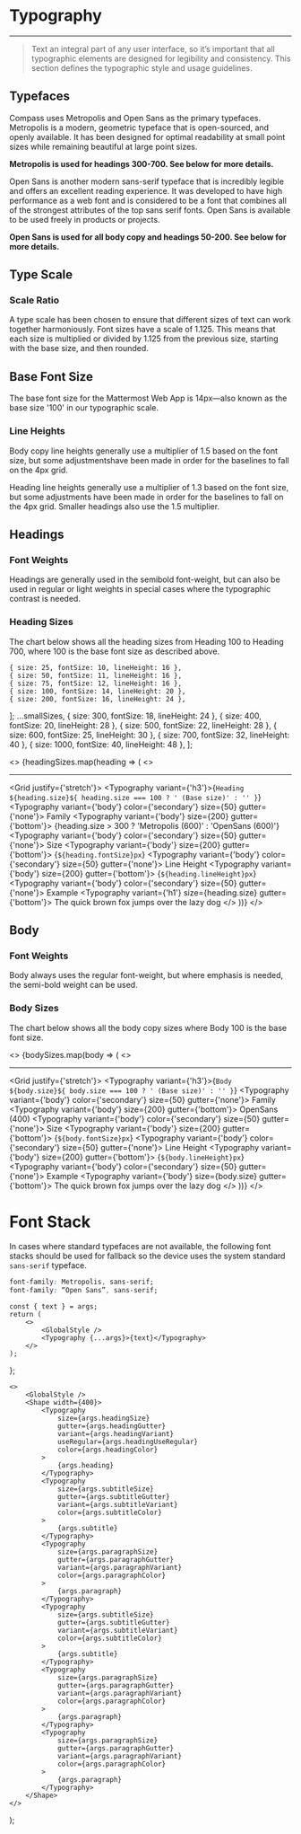 

<Meta component={Typography} title="Foundations/Typography" />

<GlobalStyle />

# Typography

---

> Text an integral part of any user interface, so it’s important that all typographic elements are designed
> for legibility and consistency. This section defines the typographic style and usage guidelines.

## Typefaces

Compass uses Metropolis and Open Sans as the primary typefaces. Metropolis is a modern, geometric typeface that is
open-sourced, and openly available. It has been designed for optimal readability at small point sizes while remaining
beautiful at large point sizes.

**Metropolis is used for headings 300-700. See below for more details.**

Open Sans is another modern sans-serif typeface that is incredibly legible and offers an excellent reading experience.
It was developed to have high performance as a web font and is considered to be a font that combines all of the
strongest attributes of the top sans serif fonts. Open Sans is available to be used freely in products or projects.

**Open Sans is used for all body copy and headings 50-200. See below for more details.**

<ArgsTable of={Typography} />

## Type Scale

### Scale Ratio

A type scale has been chosen to ensure that different sizes of text can work together harmoniously. Font sizes have a
scale of 1.125. This means that each size is multiplied or divided by 1.125 from the previous size, starting with the
base size, and then rounded.

## Base Font Size

The base font size for the Mattermost Web App is 14px—also known as the base size '100' in our typographic scale.

### Line Heights

Body copy line heights generally use a multiplier of 1.5 based on the font size, but some adjustmentshave been made
in order for the baselines to fall on the 4px grid.

Heading line heights generally use a multiplier of 1.3 based on the font size, but some adjustments have been made in
order for the baselines to fall on the 4px grid. Smaller headings also use the 1.5 multiplier.

## Headings

### Font Weights

Headings are generally used in the semibold font-weight, but can also be used in regular or light weights in special
cases where the typographic contrast is needed.

### Heading Sizes

The chart below shows all the heading sizes from Heading 100 to Heading 700, where 100 is the base font size as
described above.

    { size: 25, fontSize: 10, lineHeight: 16 },
    { size: 50, fontSize: 11, lineHeight: 16 },
    { size: 75, fontSize: 12, lineHeight: 16 },
    { size: 100, fontSize: 14, lineHeight: 20 },
    { size: 200, fontSize: 16, lineHeight: 24 },
];
    ...smallSizes,
    { size: 300, fontSize: 18, lineHeight: 24 },
    { size: 400, fontSize: 20, lineHeight: 28 },
    { size: 500, fontSize: 22, lineHeight: 28 },
    { size: 600, fontSize: 25, lineHeight: 30 },
    { size: 700, fontSize: 32, lineHeight: 40 },
    { size: 1000, fontSize: 40, lineHeight: 48 },
];


<>
    {headingSizes.map(heading => (
        <>
            <hr />
            <Grid justify={'stretch'}>
                <Grid row>
                    <Typography variant={'h3'}>{`Heading ${heading.size}${
                        heading.size === 100 ? ' (Base size)' : ''
                    }`}</Typography>
                </Grid>
                <Grid row>
                    <Grid flex={3}>
                        <Typography variant={'body'} color={'secondary'} size={50} gutter={'none'}>
                            Family
                        </Typography>
                        <Typography variant={'body'} size={200} gutter={'bottom'}>
                            {heading.size > 300 ? 'Metropolis (600)' : 'OpenSans (600)'}
                        </Typography>
                    </Grid>
                    <Grid flex={2}>
                        <Typography variant={'body'} color={'secondary'} size={50} gutter={'none'}>
                            Size
                        </Typography>
                        <Typography variant={'body'} size={200} gutter={'bottom'}>
                            {`${heading.fontSize}px`}
                        </Typography>
                    </Grid>
                    <Grid flex={2}>
                        <Typography variant={'body'} color={'secondary'} size={50} gutter={'none'}>
                            Line Height
                        </Typography>
                        <Typography variant={'body'} size={200} gutter={'bottom'}>
                            {`${heading.lineHeight}px`}
                        </Typography>
                    </Grid>
                    <Grid flex={6}>
                        <Typography variant={'body'} color={'secondary'} size={50} gutter={'none'}>
                            Example
                        </Typography>
                        <Typography variant={'h1'} size={heading.size} gutter={'bottom'}>
                            The quick brown fox jumps over the lazy dog
                        </Typography>
                    </Grid>
                </Grid>
            </Grid>
        </>
    ))}
</>

## Body

### Font Weights

Body always uses the regular font-weight, but where emphasis is needed, the semi-bold weight can be used.

### Body Sizes

The chart below shows all the body copy sizes where Body 100 is the base font size.

<>
    {bodySizes.map(body => (
        <>
            <hr />
            <Grid justify={'stretch'}>
                <Grid row>
                    <Typography variant={'h3'}>{`Body ${body.size}${
                        body.size === 100 ? ' (Base size)' : ''
                    }`}</Typography>
                </Grid>
                <Grid row>
                    <Grid flex={3}>
                        <Typography variant={'body'} color={'secondary'} size={50} gutter={'none'}>
                            Family
                        </Typography>
                        <Typography variant={'body'} size={200} gutter={'bottom'}>
                            OpenSans (400)
                        </Typography>
                    </Grid>
                    <Grid flex={2}>
                        <Typography variant={'body'} color={'secondary'} size={50} gutter={'none'}>
                            Size
                        </Typography>
                        <Typography variant={'body'} size={200} gutter={'bottom'}>
                            {`${body.fontSize}px`}
                        </Typography>
                    </Grid>
                    <Grid flex={2}>
                        <Typography variant={'body'} color={'secondary'} size={50} gutter={'none'}>
                            Line Height
                        </Typography>
                        <Typography variant={'body'} size={200} gutter={'bottom'}>
                            {`${body.lineHeight}px`}
                        </Typography>
                    </Grid>
                    <Grid flex={6}>
                        <Typography variant={'body'} color={'secondary'} size={50} gutter={'none'}>
                            Example
                        </Typography>
                        <Typography variant={'body'} size={body.size} gutter={'bottom'}>
                            The quick brown fox jumps over the lazy dog
                        </Typography>
                    </Grid>
                </Grid>
            </Grid>
        </>
    ))}
</>

# Font Stack

In cases where standard typefaces are not available, the following font stacks should be used for fallback so the device
uses the system standard `sans-serif` typeface.

```css
font-family: Metropolis, sans-serif;
font-family: “Open Sans”, sans-serif;
```

    const { text } = args;
    return (
        <>
            <GlobalStyle />
            <Typography {...args}>{text}</Typography>
        </>
    );
};

    <>
        <GlobalStyle />
        <Shape width={400}>
            <Typography
                size={args.headingSize}
                gutter={args.headingGutter}
                variant={args.headingVariant}
                useRegular={args.headingUseRegular}
                color={args.headingColor}
            >
                {args.heading}
            </Typography>
            <Typography
                size={args.subtitleSize}
                gutter={args.subtitleGutter}
                variant={args.subtitleVariant}
                color={args.subtitleColor}
            >
                {args.subtitle}
            </Typography>
            <Typography
                size={args.paragraphSize}
                gutter={args.paragraphGutter}
                variant={args.paragraphVariant}
                color={args.paragraphColor}
            >
                {args.paragraph}
            </Typography>
            <Typography
                size={args.subtitleSize}
                gutter={args.subtitleGutter}
                variant={args.subtitleVariant}
                color={args.subtitleColor}
            >
                {args.subtitle}
            </Typography>
            <Typography
                size={args.paragraphSize}
                gutter={args.paragraphGutter}
                variant={args.paragraphVariant}
                color={args.paragraphColor}
            >
                {args.paragraph}
            </Typography>
            <Typography
                size={args.paragraphSize}
                gutter={args.paragraphGutter}
                variant={args.paragraphVariant}
                color={args.paragraphColor}
            >
                {args.paragraph}
            </Typography>
        </Shape>
    </>
);

<Canvas hidden>
    <Story
        name="Headings"
        args={{
            variant: 'h1',
            color: 'primary',
            size: 700,
            useRegular: false,
            text: 'Lorem ipsum dolor sit amet consetetur ...',
        }}
    >
        {Template.bind({})}
    </Story>
    <Story
        name="Paragraph"
        args={{
            variant: 'body',
            color: 'primary',
            size: 200,
            useRegular: false,
            text: 'Lorem ipsum dolor sit amet consetetur ...',
        }}
    >
        {Template.bind({})}
    </Story>
    <Story
        name="Text-Section"
        argTypes={{
            heading: { table: { disable: true } },
            headingSize: {
                control: {
                    type: 'select',
                    options: [25, 50, 75, 100, 200, 300, 400, 500, 600, 700, 1000],
                },
            },
            headingVariant: { control: { type: 'select', options: ['h1', 'h2', 'h3', 'h4', 'h5', 'h6'] } },
            headingGutter: { control: { type: 'radio', options: ['none', 'both', 'top', 'bottom'] } },
            headingColor: { control: { type: 'radio', options: ['primary', 'secondary'] } },
            subtitle: { table: { disable: true } },
            subtitleSize: {
                control: {
                    type: 'select',
                    options: [25, 50, 75, 100, 200, 300, 400, 500, 600, 700, 1000],
                },
            },
            subtitleVariant: { table: { disable: true } },
            subtitleGutter: { control: { type: 'radio', options: ['none', 'both', 'top', 'bottom'] } },
            subtitleColor: { control: { type: 'radio', options: ['primary', 'secondary'] } },
            paragraph: { table: { disable: true } },
            paragraphSize: { control: { type: 'select', options: [25, 50, 75, 100, 200, 300] } },
            paragraphVariant: { table: { disable: true } },
            paragraphGutter: { control: { type: 'radio', options: ['none', 'both', 'top', 'bottom'] } },
            paragraphColor: { control: { type: 'radio', options: ['primary', 'secondary'] } },
        }}
        args={{
            heading: 'Lorem ipsum dolor sit amet',
            headingSize: 500,
            headingVariant: 'h2',
            headingUseRegular: false,
            headingGutter: 'both',
            headingColor: 'primary',
            subtitle:
                'Lorem ipsum dolor sit amet, consetetur sadipscing elitr, sed diam nonumy eirmod tempor invidunt ut labore et dolore magna aliquyam erat, sed diam voluptua.',
            subtitleSize: 300,
            subtitleVariant: 'subtitle',
            subtitleGutter: 'both',
            subtitleColor: 'primary',
            paragraph:
                'Lorem ipsum dolor sit amet, consetetur sadipscing elitr, sed diam nonumy eirmod tempor invidunt ut labore et dolore magna aliquyam erat, sed diam voluptua. At vero eos et accusam et justo duo dolores et ea rebum. Stet clita kasd gubergren, no sea takimata sanctus est Lorem ipsum dolor sit amet. Lorem ipsum dolor sit amet, consetetur sadipscing elitr, sed diam nonumy eirmod tempor invidunt ut labore et dolore magna aliquyam erat, sed diam voluptua. At vero eos et accusam et justo duo dolores et ea rebum. Stet clita kasd gubergren, no sea takimata sanctus est Lorem ipsum dolor sit amet.',
            paragraphSize: 100,
            paragraphVariant: 'body',
            paragraphGutter: 'both',
            paragraphColor: 'primary',
        }}
    >
        {ParagraphTemplate.bind({})}
    </Story>
</Canvas>
